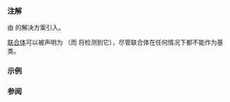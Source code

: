 {{cpp/types/traits/is|1=is_final
|std=c++14
|description=如果 {{tt|T}} 是{{lt|cpp/language/final|最终}}类，那么提供的成员常量 {{tt|value}} 等于 {{c|true}}。对于其它任何类型，{{tt|value}} 等于 {{c|false}}。

如果 {{tt|T}} 是不完整的类类型，那么行为未定义。
|inherit_desc={{tt|T}} 是最终类类型
}}

===注解===
{{tt|std::is_final}} 由 {{lwg|2112}} 的解决方案引入。

[[cpp/language/union|联合体]]可以被声明为 {{tt|final}}（而 {{tt|std::is_final}} 将检测到它），尽管联合体在任何情况下都不能作为基类。

{{feature test macro|__cpp_lib_is_final|{{tt|std::is_final}}|value=201402L|std=C++14}}

===示例===
{{example
|code=
#include &lt;type_traits&gt;

class A {};
static_assert(std::is_final_v&lt;A&gt; == false);

class B final {};
static_assert(std::is_final_v&lt;B&gt; == true);

union U final
{
    int x;
    double d;
};
static_assert(std::is_final_v&lt;U&gt; == true);

int main()
{
}
}}

===参阅===
{{dsc begin}}
{{dsc inc|cpp/types/dsc is_class}}
{{dsc inc|cpp/types/dsc is_polymorphic}}
{{dsc end}}

{{langlinks|de|en|es|fr|it|ja|pt|ru}}